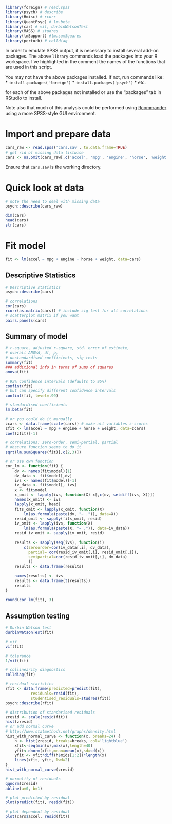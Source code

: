 ```r
library(foreign) # read.spss
library(psych) # describe 
library(Hmisc) # rcorr 
library(QuantPsyc) # lm.beta
library(car) # vif, durbinWatsonTest
library(MASS) # studres
library(lmSupport) #lm.sumSquares
library(perturb) # colldiag
```

In order to emulate SPSS output, it is necessary to install several add-on packages. The above `library` commands load the packages into your R workspace. I've highlighted in the comment the names of the functions that are used in this script. 

You may not have the above packages installed.
If not, run commands like:
* `install.packages('foreign')`
* `install.packages('psych')`
* etc.

for each of the above packages not installed or use the "packages" tab in RStudio to install.

Note also that much of this analysis could be performed using [Rcommander](http://www.rcommander.com/) using a more SPSS-style GUI environment.

# Import and prepare data
```r
cars_raw <- read.spss('cars.sav', to.data.frame=TRUE)
# get rid of missing data listwise
cars <- na.omit(cars_raw[,c('accel', 'mpg', 'engine', 'horse', 'weight')])
```

Ensure that `cars.sav` is the working directory.

# Quick look at data
```r
# note the need to deal with missing data
psych::describe(cars_raw)

dim(cars)
head(cars)
str(cars)
```

# Fit model
```r
fit <- lm(accel ~ mpg + engine + horse + weight, data=cars)
```

## Descriptive Statistics
```r
# Descriptive statistics
psych::describe(cars)

# correlations
cor(cars)
rcorr(as.matrix(cars)) # include sig test for all correlations
# scatterplot matrix if you want
pairs.panels(cars)
```

## Summary of model
```r
# r-square, adjusted r-square, std. error of estimate,
# overall ANOVA, df, p, 
# unstandardised coefficients, sig tests
summary(fit)
### additional info in terms of sums of squares
anova(fit)

# 95% confidence intervals (defaults to 95%)
confint(fit)
# but can specify different confidence intervals
confint(fit, level=.99)

# standardised coefficients
lm.beta(fit)

# or you could do it manually
zcars <- data.frame(scale(cars)) # make all variables z-scores
zfit <- lm(accel ~ mpg + engine + horse + weight, data=zcars)
coef(zfit)[-1]

# correlations: zero-order, semi-partial, partial
# obscure function seems to do it
sqrt(lm.sumSquares(fit)[,c(2,3)])

# or use own function 
cor_lm <- function(fit) {
    dv <- names(fit$model)[1]
    dv_data <- fit$model[,dv]
    ivs <- names(fit$model)[-1]
    iv_data <- fit$model[, ivs]
    x <- fit$model
    x_omit <- lapply(ivs, function(X) x[,c(dv, setdiff(ivs, X))])
    names(x_omit) <- ivs
    lapply(x_omit, head)
    fits_omit <- lapply(x_omit, function(X) 
        lm(as.formula(paste(dv, "~ .")), data=X))
    resid_omit <- sapply(fits_omit, resid)
    iv_omit <- lapply(ivs, function(X) 
        lm(as.formula(paste(X, "~ .")), data=iv_data))
    resid_iv_omit <- sapply(iv_omit, resid)
    
    results <- sapply(seq(ivs), function(i) 
        c(zeroorder=cor(iv_data[,i], dv_data), 
          partial= cor(resid_iv_omit[,i], resid_omit[,i]),
          semipartial=cor(resid_iv_omit[,i], dv_data) 
          ))
    results <- data.frame(results)
    
    names(results) <- ivs
    results <- data.frame(t(results))
    results
}
        
round(cor_lm(fit), 3)
```

## Assumption testing
```r
# Durbin Watson test
durbinWatsonTest(fit)

# vif
vif(fit)

# tolerance
1/vif(fit)

# collinearity diagnostics
colldiag(fit)

# residual statistics
rfit <- data.frame(predicted=predict(fit),  
           residuals=resid(fit), 
           studentised_residuals=studres(fit))
psych::describe(rfit)

# distribution of standarised residuals
zresid <- scale(resid(fit))
hist(zresid)
# or add normal curve
# http://www.statmethods.net/graphs/density.html 
hist_with_normal_curve <- function(x, breaks=24) {
    h <- hist(zresid, breaks=breaks, col='lightblue')
    xfit<-seq(min(x),max(x),length=40) 
    yfit<-dnorm(xfit,mean=mean(x),sd=sd(x)) 
    yfit <- yfit*diff(h$mids[1:2])*length(x) 
    lines(xfit, yfit, lwd=2)
}
hist_with_normal_curve(zresid)

# normality of residuals
qqnorm(zresid)
abline(a=0, b=1)

# plot predicted by residual 
plot(predict(fit), resid(fit))

# plot dependent by residual
plot(cars$accel, resid(fit)) 
```

